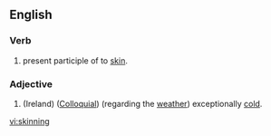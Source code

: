 ==English==
===Verb===
# present participle of to [[skin]].

===Adjective===
# (Ireland) ([[Colloquial]]) (regarding the [[weather]]) exceptionally [[cold]].

[[vi:skinning]]